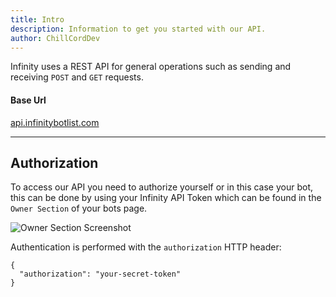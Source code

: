 ```yaml
---
title: Intro
description: Information to get you started with our API.
author: ChillCordDev
---
```


Infinity uses a REST API for general operations such as sending and receiving `POST` and `GET` requests.

#### Base Url

[api.infinitybotlist.com](https://api.infinitybotlist.com)

---

## Authorization

To access our API you need to authorize yourself or in this case your bot, this can be done by using your Infinity API Token which can be found in the `Owner Section` of your bots page.

![Owner Section Screenshot](https://media.discordapp.net/attachments/832011830238248961/871632845821591562/image0.png)

Authentication is performed with the `authorization` HTTP header:

```json:title=HTTP%20Headers
{
  "authorization": "your-secret-token"
}
```

